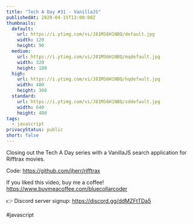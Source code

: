 ```yaml
---
title: "Tech A Day #31 - VanillaJS"
publishedAt: 2020-04-15T13:00:08Z
thumbnails:
  default:
    url: https://i.ytimg.com/vi/J81MS6H1NBQ/default.jpg
    width: 120
    height: 90
  medium:
    url: https://i.ytimg.com/vi/J81MS6H1NBQ/mqdefault.jpg
    width: 320
    height: 180
  high:
    url: https://i.ytimg.com/vi/J81MS6H1NBQ/hqdefault.jpg
    width: 480
    height: 360
  standard:
    url: https://i.ytimg.com/vi/J81MS6H1NBQ/sddefault.jpg
    width: 640
    height: 480
tags:
  - javascript
privacyStatus: public
short: false
---
```

  
  Closing out the Tech A Day series with a VanillaJS search application for Rifftrax movies.

Code: https://github.com/jherr/rifftrax

If you liked this video, buy me a coffee! https://www.buymeacoffee.com/bluecollarcoder

👉 Discord server signup: https://discord.gg/ddMZFtTDa5

#javascript
  